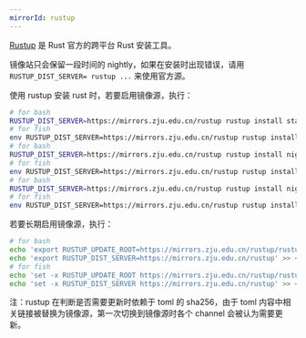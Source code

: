 ```yaml
---
mirrorId: rustup
---
```


[Rustup](https://rustup.rs/) 是 Rust 官方的跨平台 Rust 安装工具。

镜像站只会保留一段时间的 nightly，如果在安装时出现错误，请用 `RUSTUP_DIST_SERVER= rustup ...` 来使用官方源。

使用 rustup 安装 rust 时，若要启用镜像源，执行：

```bash
# for bash
RUSTUP_DIST_SERVER=https://mirrors.zju.edu.cn/rustup rustup install stable # for stable
# for fish
env RUSTUP_DIST_SERVER=https://mirrors.zju.edu.cn/rustup rustup install stable # for stable
# for bash
RUSTUP_DIST_SERVER=https://mirrors.zju.edu.cn/rustup rustup install nightly # for nightly
# for fish
env RUSTUP_DIST_SERVER=https://mirrors.zju.edu.cn/rustup rustup install nightly # for nightly
# for bash
RUSTUP_DIST_SERVER=https://mirrors.zju.edu.cn/rustup rustup install nightly-YYYY-mm-dd
# for fish
env RUSTUP_DIST_SERVER=https://mirrors.zju.edu.cn/rustup rustup install nightly-YYYY-mm-dd
```

若要长期启用镜像源，执行：

```bash
# for bash
echo 'export RUSTUP_UPDATE_ROOT=https://mirrors.zju.edu.cn/rustup/rustup' >> ~/.bash_profile
echo 'export RUSTUP_DIST_SERVER=https://mirrors.zju.edu.cn/rustup' >> ~/.bash_profile
# for fish
echo 'set -x RUSTUP_UPDATE_ROOT https://mirrors.zju.edu.cn/rustup/rustup' >> ~/.config/fish/config.fish
echo 'set -x RUSTUP_DIST_SERVER https://mirrors.zju.edu.cn/rustup' >> ~/.config/fish/config.fish
```

注：rustup 在判断是否需要更新时依赖于 toml 的 sha256，由于 toml 内容中相关链接被替换为镜像源，第一次切换到镜像源时各个 channel 会被认为需要更新。
